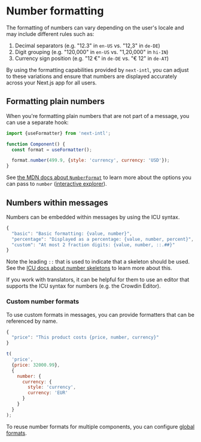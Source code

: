 
# Number formatting

The formatting of numbers can vary depending on the user's locale and may include different rules such as:

1. Decimal separators (e.g. "12.3" in `en-US` vs. "12,3" in `de-DE`)
2. Digit grouping (e.g. "120,000" in `en-US` vs. "1,20,000" in `hi-IN`)
3. Currency sign position (e.g. "12 €" in `de-DE` vs. "€ 12" in `de-AT`)

By using the formatting capabilities provided by `next-intl`, you can adjust to these variations and ensure that numbers are displayed accurately across your Next.js app for all users.

## Formatting plain numbers

When you're formatting plain numbers that are not part of a message, you can use a separate hook:

```js
import {useFormatter} from 'next-intl';

function Component() {
  const format = useFormatter();

  format.number(499.9, {style: 'currency', currency: 'USD'});
}
```

See [the MDN docs about `NumberFormat`](https://developer.mozilla.org/en-US/docs/Web/JavaScript/Reference/Global_Objects/Intl/NumberFormat#Using_options) to learn more about the options you can pass to `number` ([interactive explorer](https://www.intl-explorer.com/NumberFormat/Currency)).

## Numbers within messages

Numbers can be embedded within messages by using the ICU syntax.

```js filename="en.json"
{
  "basic": "Basic formatting: {value, number}",
  "percentage": "Displayed as a percentage: {value, number, percent}",
  "custom": "At most 2 fraction digits: {value, number, ::.##}"
}
```

Note the leading `::` that is used to indicate that a skeleton should be used. See the [ICU docs about number skeletons](https://unicode-org.github.io/icu/userguide/format_parse/numbers/skeletons.html) to learn more about this.

<Callout>

If you work with translators, it can be helpful for them to use an editor that supports the ICU syntax for numbers (e.g. the <PartnerContentLink name="numbers-messages" href="https://support.crowdin.com/icu-message-syntax/#number">Crowdin Editor</PartnerContentLink>).

</Callout>

### Custom number formats

To use custom formats in messages, you can provide formatters that can be referenced by name.

```js filename="en.json"
{
  "price": "This product costs {price, number, currency}"
}
```

```js
t(
  'price',
  {price: 32000.99},
  {
    number: {
      currency: {
        style: 'currency',
        currency: 'EUR'
      }
    }
  }
);
```

<Callout>

To reuse number formats for multiple components, you can configure [global formats](/docs/usage/configuration#global-formats).

</Callout>
